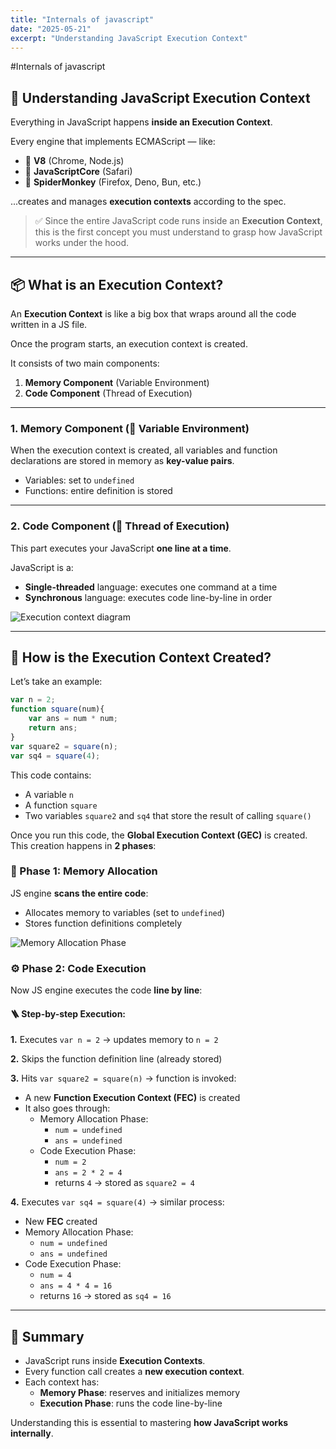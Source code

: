 ```yaml
---
title: "Internals of javascript"
date: "2025-05-21"
excerpt: "Understanding JavaScript Execution Context"
---
```

#Internals of javascript

## 🧠 Understanding JavaScript Execution Context

Everything in JavaScript happens **inside an Execution Context**.

Every engine that implements ECMAScript — like:

- 🧩 **V8** (Chrome, Node.js)
- 🍏 **JavaScriptCore** (Safari)
- 🦊 **SpiderMonkey** (Firefox, Deno, Bun, etc.)

...creates and manages **execution contexts** according to the spec.

> ✅ Since the entire JavaScript code runs inside an **Execution Context**, this is the first concept you must understand to grasp how JavaScript works under the hood.

---

## 📦 What is an Execution Context?

An **Execution Context** is like a big box that wraps around all the code written in a JS file.

Once the program starts, an execution context is created.

It consists of two main components:

1. **Memory Component** (Variable Environment)
2. **Code Component** (Thread of Execution)

---

### 1. Memory Component (🧠 Variable Environment)

When the execution context is created, all variables and function declarations are stored in memory as **key-value pairs**.

- Variables: set to `undefined`
- Functions: entire definition is stored

---

### 2. Code Component (🧾 Thread of Execution)

This part executes your JavaScript **one line at a time**.

JavaScript is a:

- **Single-threaded** language: executes one command at a time
- **Synchronous** language: executes code line-by-line in order

<Image 
  src="/research/internal-of-js/img1"
  alt="Execution context diagram" 
  className="rounded-xl shadow-lg my-6 border border-gray-200"
/>

---

## 🚀 How is the Execution Context Created?

Let’s take an example:

```js
var n = 2;
function square(num){
    var ans = num * num;
    return ans;
}
var square2 = square(n);
var sq4 = square(4);
```

This code contains:
- A variable `n`
- A function `square`
- Two variables `square2` and `sq4` that store the result of calling `square()`

Once you run this code, the **Global Execution Context (GEC)** is created. This creation happens in **2 phases**:

### 🧮 Phase 1: Memory Allocation

JS engine **scans the entire code**:

- Allocates memory to variables (set to `undefined`)
- Stores function definitions completely

<Image 
  src="/research/internal-of-js/img2"
  alt="Memory Allocation Phase" 
  className="rounded-xl shadow-lg my-6 border border-gray-200"
/>

### ⚙️ Phase 2: Code Execution

Now JS engine executes the code **line by line**:

#### 🪜 Step-by-step Execution:

**1.** Executes `var n = 2` → updates memory to `n = 2`

**2.** Skips the function definition line (already stored)

**3.** Hits `var square2 = square(n)` → function is invoked:

- A new **Function Execution Context (FEC)** is created
- It also goes through:
  - Memory Allocation Phase:
    - `num = undefined`
    - `ans = undefined`
  - Code Execution Phase:
    - `num = 2`
    - `ans = 2 * 2 = 4`
    - returns `4` → stored as `square2 = 4`

**4.** Executes `var sq4 = square(4)` → similar process:

- New **FEC** created
- Memory Allocation Phase:
  - `num = undefined`
  - `ans = undefined`
- Code Execution Phase:
  - `num = 4`
  - `ans = 4 * 4 = 16`
  - returns `16` → stored as `sq4 = 16`

---

## 🧩 Summary

- JavaScript runs inside **Execution Contexts**.
- Every function call creates a **new execution context**.
- Each context has:
  - **Memory Phase**: reserves and initializes memory
  - **Execution Phase**: runs the code line-by-line

Understanding this is essential to mastering **how JavaScript works internally**.
